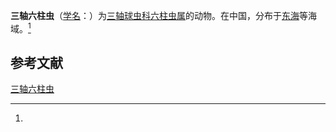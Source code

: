 {{Speciesbox
| name = 三轴六柱虫
| status = 
| status_system = 
| image = 
| genus = Hexastylus
| species = triaxonius
| authority = ([[恩斯特·海克尔|Haeckel]], 1887)<ref name='id9005'>{{cite web| url =http://www.bioinfo.cn/db05/BjdwSpecies.php?action=view&id=9005| title =三轴六柱虫| work =《中国动物物种编目数据库》| publisher =中国科学院微生物研究所| author =中国科学院动物研究所| accessdate =2009-04-16| deadurl =yes| archiveurl =https://web.archive.org/web/20160305052518/http://www.bioinfo.cn/db05/BjdwSpecies.php?action=view&id=9005| archivedate =2016-03-05}}</ref>
}}

'''三轴六柱虫'''（[[学名|学名]]：{{lang|la|''Hexastylus triaxonius''}}）为[[三轴球虫科|三轴球虫科]][[六柱虫属|六柱虫属]]的动物。在中国，分布于[[东海|东海]]等海域。<ref name='id9005'/>

== 参考文献 ==
{{reflist}}

{{Wikispecies|Hexastylus triaxonius}}
{{Taxonbar|from=Q10866931}}

[[Category:六柱虫属|三轴六柱虫]]


{{放射虫小作品}}